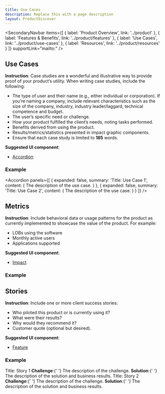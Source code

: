 ```yaml
---
title: Use Cases
description: Replace this with a page description
layout: ProductDiscover
---
```


<Hero
  description="A short description of what the product does"
  image="./img/author/placeholder-product-hero-feature-552x414.png"
  title="Product marketing content"
/>
<SecondaryNavbar
  items={[
    {
      label: 'Product Overview',
      link: '../product'
    },
    {
      label: 'Features & Benefits',
      link: '../product/features'
    },
    {
      label: 'Use Cases',
      link: '../product/use-cases'
    },
    {
      label: 'Resources',
      link: '../product/resources'
    }
  ]}
  supportLink="mailto:"
/>

## Use Cases

**Instruction**: Case studies are a wonderful and illustrative way to provide proof of your product’s utility. When writing case studies, include the following:

- The type of user and their name (e.g., either individual or corporation). If you’re naming a company, include relevant characteristics such as the size of the company, industry, industry leader/laggard, technical competence and budget.
- The user’s specific need or challenge.
- How your product fulfilled the client’s needs, noting tasks performed.
- Benefits derived from using the product.
- Results/metrics/statistics presented in impact graphic components.
- Ensure that each case study is limited to **185** words.

**Suggested UI component**:

- [Accordion](../components/accordion)

### Example

<Accordion
  panels={[
    {
      expanded: false,
      summary: 'Title: Use Case 1',
      content: (
        <Feature
          variant="regular"
          image="./img/author/placeholder-product-hero-feature-552x414.png"
        >
          <FeatureContent>The description of the use case.</FeatureContent>
        </Feature>
      )
    },
    {
      expanded: false,
      summary: 'Title: Use Case 2',
      content: (
        <Feature
          variant="regular"
          image="./img/author/placeholder-product-hero-feature-552x414.png"
        >
          <FeatureContent>The description of the use case.</FeatureContent>
        </Feature>
      )
    }
  ]}
/>

## Metrics

**Instruction**: Include behavioral data or usage patterns for the product as currently implemented to showcase the value of the product. For example:

- LOBs using the software
- Monthly active users
- Applications supported

**Suggested UI component**:

- [Impact](../components/impact)

### Example

<Impacts>
  <Impact
    image={'./img/author/placeholder-icon-impact-40x40.png'}
    label="User behavior 1"
    title="Data"
  />
  <Impact
    image={'./img/author/placeholder-icon-impact-40x40.png'}
    label="User behavior 1"
    title="Data"
  />
  <Impact
    image={'./img/author/placeholder-icon-impact-40x40.png'}
    label="Application metric 1"
    title="Data"
  />
  <Impact
    image={'./img/author/placeholder-icon-impact-40x40.png'}
    label="Application metric 2"
    title="Data"
  />
</Impacts>

## Stories

**Instruction**: Include one or more client success stories:

- Who piloted this product or is currently using it?
- What were their results?
- Why would they recommend it?
- Customer quote (optional but desired).

**Suggested UI component**:

- [Feature](../components/feature)

### Example

<Features>
  <Feature image={'./img/author/placeholder-product-hero-feature-552x414.png'}>
    <FeatureTitle>Title: Story 1</FeatureTitle>
    <FeatureContent>
      <P1 component="span">
        <b>Challenge</b>:{' '}
      </P1>
      The description of the challenge.
    </FeatureContent>
    <FeatureContent>
      <P1 component="span">
        <b>Solution</b>:{' '}
      </P1>
      The description of the solution and business results.
    </FeatureContent>
  </Feature>
  <Feature image={'./img/author/placeholder-product-hero-feature-552x414.png'}>
    <FeatureTitle>Title: Story 2</FeatureTitle>
    <FeatureContent>
      <P1 component="span">
        <b>Challenge</b>:{' '}
      </P1>
      The description of the challenge.
    </FeatureContent>
    <FeatureContent>
      <P1 component="span">
        <b>Solution</b>:{' '}
      </P1>
      The description of the solution and business results.
    </FeatureContent>
  </Feature>
</Features>
